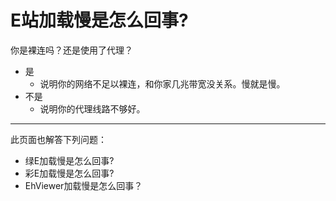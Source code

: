 # E站加载慢是怎么回事?

你是裸连吗？还是使用了代理？
* 是
  * 说明你的网络不足以裸连，和你家几兆带宽没关系。慢就是慢。
* 不是
  * 说明你的代理线路不够好。

---
此页面也解答下列问题：
  * 绿E加载慢是怎么回事?
  * 彩E加载慢是怎么回事?
  * EhViewer加载慢是怎么回事？
